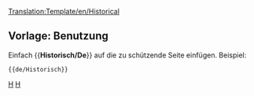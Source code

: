 [[Translation:Template/en/Historical]]
<noinclude></noinclude>{{de/Ambox| Typ   = Beschützt
| Text  = <strong>Notiz</strong><br>Dieser Artikel ist historisch und somit nicht bearbeitbar.
}}<includeonly>{{{1|[[Category:en/protected pages]]}}}</includeonly><noinclude>

==Vorlage: Benutzung==
Einfach <nowiki>{{</nowiki>'''Historisch/De'''<nowiki>}}</nowiki> auf die zu schützende Seite einfügen. Beispiel:
<pre>{{de/Historisch}}</pre>

[[Category:de/Vorlagen|H]][[Category:de/Message-Boxen|H]]</noinclude>